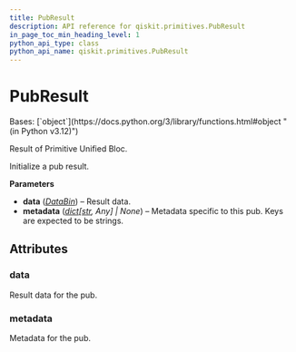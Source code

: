 ```yaml
---
title: PubResult
description: API reference for qiskit.primitives.PubResult
in_page_toc_min_heading_level: 1
python_api_type: class
python_api_name: qiskit.primitives.PubResult
---
```


# PubResult

<Class id="qiskit.primitives.PubResult" isDedicatedPage={true} github="https://github.com/Qiskit/qiskit/tree/main/qiskit/primitives/containers/pub_result.py#L24-L51" signature="qiskit.primitives.PubResult(data, metadata=None)">
  Bases: [`object`](https://docs.python.org/3/library/functions.html#object "(in Python v3.12)")

  Result of Primitive Unified Bloc.

  Initialize a pub result.

  **Parameters**

  *   **data** ([*DataBin*](qiskit.primitives.DataBin "qiskit.primitives.DataBin")) – Result data.
  *   **metadata** ([*dict*](https://docs.python.org/3/library/stdtypes.html#dict "(in Python v3.12)")*\[*[*str*](https://docs.python.org/3/library/stdtypes.html#str "(in Python v3.12)")*, Any] | None*) – Metadata specific to this pub. Keys are expected to be strings.

  ## Attributes

  ### data

  <Attribute id="qiskit.primitives.PubResult.data" name="data">
    Result data for the pub.
  </Attribute>

  ### metadata

  <Attribute id="qiskit.primitives.PubResult.metadata" name="metadata">
    Metadata for the pub.
  </Attribute>
</Class>

